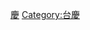 {{Catnav|頁面分類|...|电视节目|香港電視節目|無綫電視節目}}
{{Catnav|頁面分類|...|香港電視台|無綫電視|無綫電視節目}}
{{Catnav|頁面分類|...|節日|紀念日|台慶}}
{{catmore|無綫電視台慶相關活動}}

[[Category:無綫電視節目|慶]]
[[Category:台慶|Category:台慶]]
